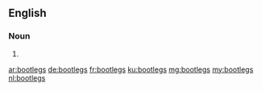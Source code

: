 ==English==

===Noun===
{{head|en|plural}}

# {{plural of|bootleg|lang=en}}

[[ar:bootlegs]]
[[de:bootlegs]]
[[fr:bootlegs]]
[[ku:bootlegs]]
[[mg:bootlegs]]
[[my:bootlegs]]
[[nl:bootlegs]]